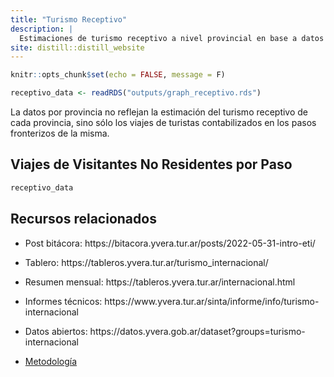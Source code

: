 ```yaml
---
title: "Turismo Receptivo"
description: |
  Estimaciones de turismo receptivo a nivel provincial en base a datos de la Dirección Nacional de Migraciones. 
site: distill::distill_website
---
```


```r
knitr::opts_chunk$set(echo = FALSE, message = F)

receptivo_data <- readRDS("outputs/graph_receptivo.rds")
```

La datos por provincia no reflejan la estimación del turismo receptivo de cada provincia, sino sólo los viajes de turistas contabilizados en los pasos fronterizos de la misma.

## Viajes de Visitantes No Residentes por Paso

```r
receptivo_data
```


## Recursos relacionados

- Post bitácora: https://bitacora.yvera.tur.ar/posts/2022-05-31-intro-eti/

- Tablero: https://tableros.yvera.tur.ar/turismo_internacional/

- Resumen mensual: https://tableros.yvera.tur.ar/internacional.html

- Informes técnicos: https://www.yvera.tur.ar/sinta/informe/info/turismo-internacional

- Datos abiertos: https://datos.yvera.gob.ar/dataset?groups=turismo-internacional

- [Metodología](metodologia.html#turismo-receptivo)
